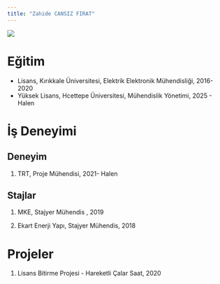 ```yaml
---
title: "Zahide CANSIZ FIRAT"
---
```


![](/assets/images/zahide.jpg){fig-align="center"}

# Eğitim

-   Lisans, Kırıkkale Üniversitesi, Elektrik Elektronik Mühendisliği, 2016-2020
-   Yüksek Lisans, Hcettepe Üniversitesi, Mühendislik Yönetimi, 2025 - Halen

# İş Deneyimi

## Deneyim

1.  TRT, Proje Mühendisi, 2021- Halen

## Stajlar

1.  MKE, Stajyer Mühendis , 2019

2.  Ekart Enerji Yapı, Stajyer Mühendis, 2018

# Projeler

1.  Lisans Bitirme Projesi - Hareketli Çalar Saat, 2020
